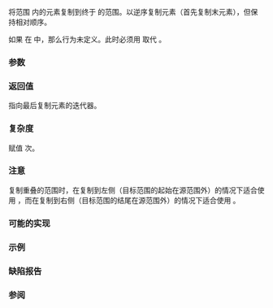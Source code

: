 {{cpp/title|copy_backward}}
{{cpp/algorithm/navbar}}
{{ddcl|header=algorithm|notes={{mark constexpr since c++20}}|
template&lt; class BidirIt1, class BidirIt2 &gt;
BidirIt2 copy_backward( BidirIt1 first, BidirIt1 last, BidirIt2 d_last );
}}

将范围 {{range|first|last}} 内的元素复制到终于 {{c|d_last}} 的范围。以逆序复制元素（首先复制末元素），但保持相对顺序。

如果 {{c|d_last}} 在 {{range|first|last|left=(|right=]}} 中，那么行为未定义。此时必须用 {{lc|std::copy}} 取代 {{tt|std::copy_backward}}。

===参数===
{{par begin}}
{{par range|3=要复制的|range=源}}
{{par|d_last|目标范围的结尾}}
{{par hreq}}
{{par req named|BidirIt|BidirectionalIterator}}
{{par end}}

===返回值===
指向最后复制元素的迭代器。

===复杂度===
赋值 {{c|std::distance(first, last)}} 次。

===注意===
复制重叠的范围时，在复制到左侧（目标范围的起始在源范围外）的情况下适合使用 {{lc|std::copy}}，而在复制到右侧（目标范围的结尾在源范围外）的情况下适合使用 {{tt|std::copy_backward}}。

===可能的实现===
{{eq fun|1=
template&lt;class BidirIt1, class BidirIt2&gt;
BidirIt2 copy_backward(BidirIt1 first, BidirIt1 last, BidirIt2 d_last)
{
    while (first != last)
        *(--d_last) = *(--last);
    return d_last;
}
}}

===示例===
{{example
|code=
#include &lt;algorithm&gt;
#include &lt;iostream&gt;
#include &lt;numeric&gt;
#include &lt;vector&gt;

int main()
{
    std::vector&lt;int&gt; source(4);
    std::iota(source.begin(), source.end(), 1); // 填充 1, 2, 3, 4
    
    std::vector&lt;int&gt; destination(6);
    
    std::copy_backward(source.begin(), source.end(), destination.end());
    
    std::cout &lt;&lt; "destination 包含：";
    for (auto i: destination)
        std::cout &lt;&lt; i &lt;&lt; ' ';
    std::cout &lt;&lt; '\n';
}
|output=
destination 包含：0 0 1 2 3 4
}}

===缺陷报告===
{{dr list begin}}
{{dr list item|wg=lwg|dr=1206|std=C++98|before=1. {{c|1=d_last == last}} 时行为有良好定义&lt;br&gt;2. {{c|1=d_last == first}} 时行为未定义|after=1. 此时行为未定义&lt;br&gt;2. 此时行为有良好定义}}
{{dr list end}}

===参阅===
{{dsc begin}}
{{dsc inc|cpp/algorithm/dsc copy}}
{{dsc inc|cpp/algorithm/ranges/dsc copy_backward}}
{{dsc end}}

{{langlinks|de|en|es|fr|it|ja|pt|ru}}